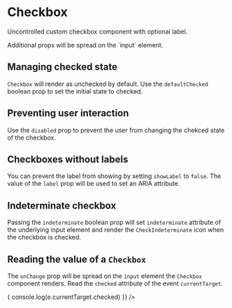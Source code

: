 

<Meta title="Forms|Checkbox" decorators={[withKnobs]} component={Checkbox} />

# Checkbox

Uncontrolled custom checkbox component with optional label.

<Story name="Knobs">
  <Checkbox
    indeterminate={boolean('indeterminate', false)}
    disabled={boolean('disabled', false)}
    name="knobs"
    label={text('label', 'I agree to receive spam')}
  />
</Story>

<Source
  language="jsx"
  code='<Checkbox label="I agree to receive spam" />'
/>

<Info type="info">
  Additional props will be spread on the `input` element.
</Info>

<Props of={Checkbox} />

## Managing checked state

`Checkbox` will render as unchecked by default. Use the `defaultChecked` boolean prop to set the
initial state to checked.

<Preview>
  <Story name="Managing checked state">
    <Checkbox defaultChecked name="default-checked" label="Checked by default" />
  </Story>
</Preview>

## Preventing user interaction

Use the `disabled` prop to prevent the user from changing the chekced state of the
checkbox.

<Preview>
  <Story name="Disabled checkboxes">
    <React.Fragment>
      <div>
        <Checkbox disabled name="disabled-unchecked" label="Disabled unchecked" />
      </div>
      <div>
        <Checkbox disabled defaultChecked name="disabled-checked" label="Disabled checked" />
      </div>
    </React.Fragment>
  </Story>
</Preview>

## Checkboxes without labels

You can prevent the label from showing by setting `showLabel` to `false`.
The value of the `label` prop will be used to set an ARIA attribute.

<Preview>
  <Story name="Checkbox without label">
    <Checkbox name="no-label" label="I don't have a label" showLabel={false} />
  </Story>
</Preview>

## Indeterminate checkbox

Passing the `indeterminate` boolean prop will set `indeterminate` attribute of the
underlying input element and render the `CheckIndeterminate` icon when the checkbox is
checked.

<Preview>
  <Story name="Indeterminate checkboxes">
    <Checkbox indeterminate name="notsureif" label="Indeterminate checkbox" />
  </Story>
</Preview>

## Reading the value of a `Checkbox`

The `onChange` prop will be spread on the `input` element the `Checkbox` component
renders. Read the `checked` attribute of the event `currentTarget`.

<Preview>
  <Story name="Reading the value of a Checkbox">
    <Checkbox label="Option one" onChange={(e) => { console.log(e.currentTarget.checked) }} />
  </Story>
</Preview>
